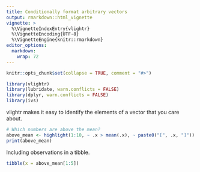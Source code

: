```yaml
---
title: Conditionally format arbitrary vectors
output: rmarkdown::html_vignette
vignette: >
  %\VignetteIndexEntry{vlightr}
  %\VignetteEncoding{UTF-8}
  %\VignetteEngine{knitr::rmarkdown}
editor_options: 
  markdown: 
    wrap: 72
---
```


```r
knitr::opts_chunk$set(collapse = TRUE, comment = "#>")
```

```r
library(vlightr)
library(lubridate, warn.conflicts = FALSE)
library(dplyr, warn.conflicts = FALSE)
library(ivs)
```

vlightr makes it easy to identify the elements of a vector that you care
about.

```r
# Which numbers are above the mean?
above_mean <- highlight(1:10, ~ .x > mean(.x), ~ paste0("[", .x, "]"))
print(above_mean)
```

Including observations in a tibble.

```r
tibble(x = above_mean[1:5])
```
